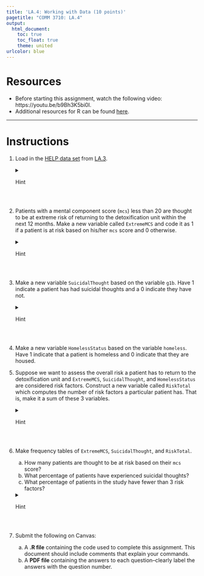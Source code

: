 ```yaml
---
title: 'LA.4: Working with Data (10 points)'
pagetitle: "COMM 3710: LA.4"
output:
  html_document:
    toc: true
    toc_float: true
    theme: united
urlcolor: blue
---
```


# Resources
- Before starting this assignment, watch the following video: https://youtu.be/b9Bh3K5bi0I.
- Additional resources for R can be found [here](https://rpubs.com/yesun/652965).

---

# Instructions
1. Load in the [HELP data set](https://utah.instructure.com/files/102658359/download?download_frd=1) from [LA.3](https://sarakyeo.github.io/COMM-3710/LA/LA.3.html). 
<details>
<summary>Hint</summary>

   The command to read a .csv data file to an object named `helpdata` in R is:
   ```
   helpdata <- read.csv("HELP.csv")
   ```
</details>
<br>

2. Patients with a mental component score (`mcs`) less than 20 are thought to be at extreme risk of returning to the detoxification unit within the next 12 months. Make a new variable called `ExtremeMCS` and code it as 1 if a patient is at risk based on his/her `mcs` score and 0 otherwise. 
<details>
<summary>Hint</summary>

   One way to create a new variable in the `helpdata` data frame is to use the following command:
   ```
   helpdata$ExtremeMCS <- ifelse(helpdata$mcs < 20, 1, 0)
   ```
</details> 
<br>

3. Make a new variable `SuicidalThought` based on the variable `g1b`. Have 1 indicate a patient has had suicidal thoughts and a 0 indicate they have not. 
<details>
<summary>Hint</summary>

   You can use the same logic from the command in Q2 to create this variable. If you need help with the `ifelse` command, type `?ifelse` in the Console window of RStudio.
</details>
<br>

4. Make a new variable `HomelessStatus` based on the variable `homeless`. Have 1 indicate that a patient is homeless and 0 indicate that they are housed.
<br>

5. Suppose we want to assess the overall risk a patient has to return to the detoxification unit and `ExtremeMCS`, `SuicidalThought`, and `HomelessStatus` are considered risk factors. Construct a new variable called `RiskTotal` which computes the number of risk factors a particular patient has. That is, make it a sum of these 3 variables.
<details>
<summary>Hint</summary>

   You want to create a new variable called `RiskTotal`, which is the sum of `ExtremeMCS`, `SuicidalThought`, and `HomelessStatus`. One way to do this is to transform the data (*Note*: Like most things in R, there are many other ways to do this):
   ```
   helpdata <- transform(helpdata, RiskTotal = ExtremeMCS + SuicidalThought + HomelessStatus)
   ```
</details>
<br>

6. Make frequency tables of `ExtremeMCS`, `SuicidalThought`, and `RiskTotal`.
      a. How many patients are thought to be at risk based on their `mcs` score? <!--91-->
      b. What percentage of patients have experienced suicidal thoughts? <!--28.0%-->
      c. What percentage of patients in the study have fewer than 3 risk factors? <!--94.9%-->

   <details>
   <summary>Hint</summary>

      Refer to LA.3 to review creating frequency tables.
   </details>
<br>

7. Submit the following on Canvas:
   (a) A **.R file** containing the code used to complete this assignment. This document should include comments that explain your commands.
   (b) A **PDF file** containing the answers to each question--clearly label the answers with the question number.